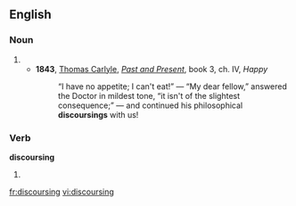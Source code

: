 ==English==
===Noun===
{{en-noun}}
# {{rfdef}}
#*'''1843''', [[w:Thomas_Carlyle|Thomas Carlyle]], ''[[:w:Past and Present (book)|Past and Present]]'', book 3, ch. IV, ''Happy''
#*: “I have no appetite;  I can't eat!” — “My dear fellow,” answered the Doctor in mildest tone, “it isn't of the slightest consequence;” — and continued his philosophical '''discoursings''' with us!

===Verb===
'''discoursing'''

# {{present participle of|[[discourse]]}}

[[fr:discoursing]]
[[vi:discoursing]]